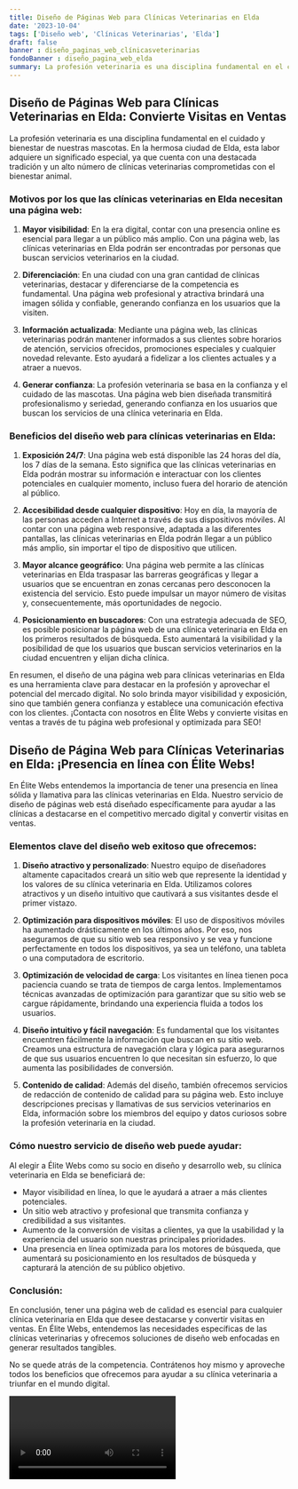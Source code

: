 ```yaml
---
title: Diseño de Páginas Web para Clínicas Veterinarias en Elda
date: '2023-10-04'
tags: ['Diseño web', 'Clínicas Veterinarias', 'Elda']
draft: false
banner : diseño_paginas_web_clínicasveterinarias
fondoBanner : diseño_pagina_web_elda
summary: La profesión veterinaria es una disciplina fundamental en el cuidado y bienestar de nuestras mascotas. En la hermosa ciudad de Elda, esta labor adquiere un significado especial, ya que cuenta con una destacada tradición y un alto número de clínicas veterinarias comprometidas con el bienestar animal.
---
```


## Diseño de Páginas Web para Clínicas Veterinarias en Elda: Convierte Visitas en Ventas

La profesión veterinaria es una disciplina fundamental en el cuidado y bienestar de nuestras mascotas. En la hermosa ciudad de Elda, esta labor adquiere un significado especial, ya que cuenta con una destacada tradición y un alto número de clínicas veterinarias comprometidas con el bienestar animal.

### Motivos por los que las clínicas veterinarias en Elda necesitan una página web:

1. **Mayor visibilidad**: En la era digital, contar con una presencia online es esencial para llegar a un público más amplio. Con una página web, las clínicas veterinarias en Elda podrán ser encontradas por personas que buscan servicios veterinarios en la ciudad.

2. **Diferenciación**: En una ciudad con una gran cantidad de clínicas veterinarias, destacar y diferenciarse de la competencia es fundamental. Una página web profesional y atractiva brindará una imagen sólida y confiable, generando confianza en los usuarios que la visiten.

3. **Información actualizada**: Mediante una página web, las clínicas veterinarias podrán mantener informados a sus clientes sobre horarios de atención, servicios ofrecidos, promociones especiales y cualquier novedad relevante. Esto ayudará a fidelizar a los clientes actuales y a atraer a nuevos.

4. **Generar confianza**: La profesión veterinaria se basa en la confianza y el cuidado de las mascotas. Una página web bien diseñada transmitirá profesionalismo y seriedad, generando confianza en los usuarios que buscan los servicios de una clínica veterinaria en Elda.

### Beneficios del diseño web para clínicas veterinarias en Elda:

1. **Exposición 24/7**: Una página web está disponible las 24 horas del día, los 7 días de la semana. Esto significa que las clínicas veterinarias en Elda podrán mostrar su información e interactuar con los clientes potenciales en cualquier momento, incluso fuera del horario de atención al público.

2. **Accesibilidad desde cualquier dispositivo**: Hoy en día, la mayoría de las personas acceden a Internet a través de sus dispositivos móviles. Al contar con una página web responsive, adaptada a las diferentes pantallas, las clínicas veterinarias en Elda podrán llegar a un público más amplio, sin importar el tipo de dispositivo que utilicen.

3. **Mayor alcance geográfico**: Una página web permite a las clínicas veterinarias en Elda traspasar las barreras geográficas y llegar a usuarios que se encuentran en zonas cercanas pero desconocen la existencia del servicio. Esto puede impulsar un mayor número de visitas y, consecuentemente, más oportunidades de negocio.

4. **Posicionamiento en buscadores**: Con una estrategia adecuada de SEO, es posible posicionar la página web de una clínica veterinaria en Elda en los primeros resultados de búsqueda. Esto aumentará la visibilidad y la posibilidad de que los usuarios que buscan servicios veterinarios en la ciudad encuentren y elijan dicha clínica.

En resumen, el diseño de una página web para clínicas veterinarias en Elda es una herramienta clave para destacar en la profesión y aprovechar el potencial del mercado digital. No solo brinda mayor visibilidad y exposición, sino que también genera confianza y establece una comunicación efectiva con los clientes. ¡Contacta con nosotros en Élite Webs y convierte visitas en ventas a través de tu página web profesional y optimizada para SEO!

<GifSeo />

<Cta />

## Diseño de Página Web para Clínicas Veterinarias en Elda: ¡Presencia en línea con Élite Webs!

En Élite Webs entendemos la importancia de tener una presencia en línea sólida y llamativa para las clínicas veterinarias en Elda. Nuestro servicio de diseño de páginas web está diseñado específicamente para ayudar a las clínicas a destacarse en el competitivo mercado digital y convertir visitas en ventas. 

### Elementos clave del diseño web exitoso que ofrecemos:

1. **Diseño atractivo y personalizado**: Nuestro equipo de diseñadores altamente capacitados creará un sitio web que represente la identidad y los valores de su clínica veterinaria en Elda. Utilizamos colores atractivos y un diseño intuitivo que cautivará a sus visitantes desde el primer vistazo.

2. **Optimización para dispositivos móviles**: El uso de dispositivos móviles ha aumentado drásticamente en los últimos años. Por eso, nos aseguramos de que su sitio web sea responsivo y se vea y funcione perfectamente en todos los dispositivos, ya sea un teléfono, una tableta o una computadora de escritorio.

3. **Optimización de velocidad de carga**: Los visitantes en línea tienen poca paciencia cuando se trata de tiempos de carga lentos. Implementamos técnicas avanzadas de optimización para garantizar que su sitio web se cargue rápidamente, brindando una experiencia fluida a todos los usuarios.

4. **Diseño intuitivo y fácil navegación**: Es fundamental que los visitantes encuentren fácilmente la información que buscan en su sitio web. Creamos una estructura de navegación clara y lógica para asegurarnos de que sus usuarios encuentren lo que necesitan sin esfuerzo, lo que aumenta las posibilidades de conversión.

5. **Contenido de calidad**: Además del diseño, también ofrecemos servicios de redacción de contenido de calidad para su página web. Esto incluye descripciones precisas y llamativas de sus servicios veterinarios en Elda, información sobre los miembros del equipo y datos curiosos sobre la profesión veterinaria en la ciudad.

### Cómo nuestro servicio de diseño web puede ayudar:

Al elegir a Élite Webs como su socio en diseño y desarrollo web, su clínica veterinaria en Elda se beneficiará de:

- Mayor visibilidad en línea, lo que le ayudará a atraer a más clientes potenciales.
- Un sitio web atractivo y profesional que transmita confianza y credibilidad a sus visitantes.
- Aumento de la conversión de visitas a clientes, ya que la usabilidad y la experiencia del usuario son nuestras principales prioridades.
- Una presencia en línea optimizada para los motores de búsqueda, que aumentará su posicionamiento en los resultados de búsqueda y capturará la atención de su público objetivo.

### Conclusión:

En conclusión, tener una página web de calidad es esencial para cualquier clínica veterinaria en Elda que desee destacarse y convertir visitas en ventas. En Élite Webs, entendemos las necesidades específicas de las clínicas veterinarias y ofrecemos soluciones de diseño web enfocadas en generar resultados tangibles.

No se quede atrás de la competencia. Contrátenos hoy mismo y aproveche todos los beneficios que ofrecemos para ayudar a su clínica veterinaria a triunfar en el mundo digital.

<Video />

<CtaBot job='Clínicas Veterinarias' city='Elda'/>

<Gmaps query='Elda+españa+maps' />
